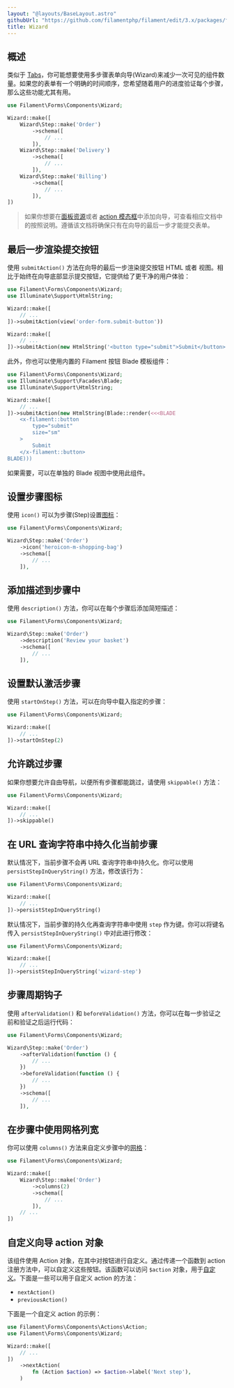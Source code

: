 ```yaml
---
layout: "@layouts/BaseLayout.astro"
githubUrl: "https://github.com/filamentphp/filament/edit/3.x/packages/forms/docs/04-layout/05-wizard.md"
title: Wizard
---
```


## 概述

类似于 [Tabs](tabs)，你可能想要使用多步骤表单向导(Wizard)来减少一次可见的组件数量。如果您的表单有一个明确的时间顺序，您希望随着用户的进度验证每个步骤，那么这些功能尤其有用。

```php
use Filament\Forms\Components\Wizard;

Wizard::make([
    Wizard\Step::make('Order')
        ->schema([
            // ...
        ]),
    Wizard\Step::make('Delivery')
        ->schema([
            // ...
        ]),
    Wizard\Step::make('Billing')
        ->schema([
            // ...
        ]),
])
```

<AutoScreenshot name="forms/layout/wizard/simple" alt="Wizard" version="3.x" />

> 如果你想要在[面板资源](../../panels/resources/creating-records#使用-wizard)或者 [action 模态框](../../actions/modals#使用-wzard-作为模态框表单)中添加向导，可查看相应文档中的按照说明。遵循该文档将确保只有在向导的最后一步才能提交表单。

## 最后一步渲染提交按钮

使用 `submitAction()` 方法在向导的最后一步渲染提交按钮 HTML 或者 视图。相比于始终在向导底部显示提交按钮，它提供给了更干净的用户体验：

```php
use Filament\Forms\Components\Wizard;
use Illuminate\Support\HtmlString;

Wizard::make([
    // ...
])->submitAction(view('order-form.submit-button'))

Wizard::make([
    // ...
])->submitAction(new HtmlString('<button type="submit">Submit</button>'))
```

此外，你也可以使用内置的 Filament 按钮 Blade 模板组件：

```php
use Filament\Forms\Components\Wizard;
use Illuminate\Support\Facades\Blade;
use Illuminate\Support\HtmlString;

Wizard::make([
    // ...
])->submitAction(new HtmlString(Blade::render(<<<BLADE
    <x-filament::button
        type="submit"
        size="sm"
    >
        Submit
    </x-filament::button>
BLADE)))
```

如果需要，可以在单独的 Blade 视图中使用此组件。

## 设置步骤图标

使用 `icon()` 可以为步骤(Step)设置[图标](https://blade-ui-kit.com/blade-icons?set=1#search)：

```php
use Filament\Forms\Components\Wizard;

Wizard\Step::make('Order')
    ->icon('heroicon-m-shopping-bag')
    ->schema([
        // ...
    ]),
```

<AutoScreenshot name="forms/layout/wizard/icons" alt="Wizard with step icons" version="3.x" />

## 添加描述到步骤中

使用 `description()` 方法，你可以在每个步骤后添加简短描述：

```php
use Filament\Forms\Components\Wizard;

Wizard\Step::make('Order')
    ->description('Review your basket')
    ->schema([
        // ...
    ]),
```

<AutoScreenshot name="forms/layout/wizard/descriptions" alt="Wizard with step descriptions" version="3.x" />

## 设置默认激活步骤

使用 `startOnStep()` 方法，可以在向导中载入指定的步骤：

```php
use Filament\Forms\Components\Wizard;

Wizard::make([
    // ...
])->startOnStep(2)
```

## 允许跳过步骤

如果你想要允许自由导航，以便所有步骤都能跳过，请使用 `skippable()` 方法：

```php
use Filament\Forms\Components\Wizard;

Wizard::make([
    // ...
])->skippable()
```

## 在 URL 查询字符串中持久化当前步骤

默认情况下，当前步骤不会再 URL 查询字符串中持久化。你可以使用 `persistStepInQueryString()` 方法，修改该行为：

```php
use Filament\Forms\Components\Wizard;

Wizard::make([
    // ...
])->persistStepInQueryString()
```

默认情况下，当前步骤的持久化再查询字符串中使用 `step` 作为键。你可以将键名传入 `persistStepInQueryString()` 中对此进行修改：

```php
use Filament\Forms\Components\Wizard;

Wizard::make([
    // ...
])->persistStepInQueryString('wizard-step')
```

## 步骤周期钩子

使用 `afterValidation()` 和 `beforeValidation()` 方法，你可以在每一步验证之前和验证之后运行代码：

```php
use Filament\Forms\Components\Wizard;

Wizard\Step::make('Order')
    ->afterValidation(function () {
        // ...
    })
    ->beforeValidation(function () {
        // ...
    })
    ->schema([
        // ...
    ]),
```

## 在步骤中使用网格列宽

你可以使用 `columns()` 方法来自定义步骤中的[网格](grid)：

```php
use Filament\Forms\Components\Wizard;

Wizard::make([
    Wizard\Step::make('Order')
        ->columns(2)
        ->schema([
            // ...
        ]),
    // ...
])
```

## 自定义向导 action 对象

该组件使用 Action 对象，在其中对按钮进行自定义。通过传递一个函数到 action 注册方法中，可以自定义这些按钮。该函数可以访问 `$action` 对象，用于[自定义](../../actions/trigger-button)。下面是一些可以用于自定义 action 的方法：

- `nextAction()`
- `previousAction()`

下面是一个自定义 action 的示例：

```php
use Filament\Forms\Components\Actions\Action;
use Filament\Forms\Components\Wizard;

Wizard::make([
    // ...
])
    ->nextAction(
        fn (Action $action) => $action->label('Next step'),
    )
```
